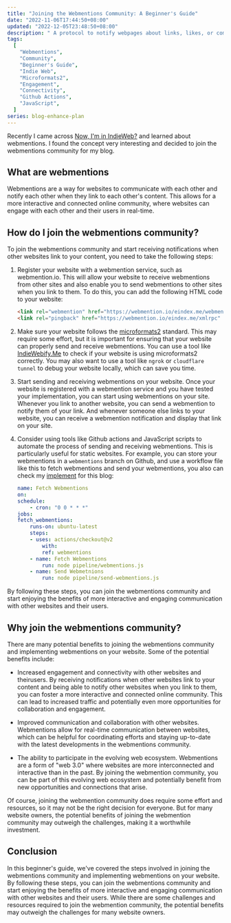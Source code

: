 ```yaml
---
title: "Joining the Webmentions Community: A Beginner's Guide"
date: "2022-11-06T17:44:50+08:00"
updated: "2022-12-05T23:48:50+08:00"
description: " A protocol to notify webpages about links, likes, or comments. Enables better communication on the internet."
tags:
  [
    "Webmentions",
    "Community",
    "Beginner's Guide",
    "Indie Web",
    "Microformats2",
    "Engagement",
    "Connectivity",
    "Github Actions",
    "JavaScript",
  ]
series: blog-enhance-plan
---
```


Recently I came across [Now, I'm in IndieWeb?](https://www.owenyoung.com/en/blog/indieweb/) and learned about webmentions. I found the concept very interesting and decided to join the webmentions community for my blog.

<more />

## What are webmentions

Webmentions are a way for websites to communicate with each other and notify each other when they link to each other's content. This allows for a more interactive and connected online community, where websites can engage with each other and their users in real-time.

## How do I join the webmentions community?

To join the webmentions community and start receiving notifications when other websites link to your content, you need to take the following steps:

1. Register your website with a webmention service, such as webmention.io. This will allow your website to receive webmentions from other sites and also enable you to send webmentions to other sites when you link to them. To do this, you can add the following HTML code to your website:

   ```html
   <link rel="webmention" href="https://webmention.io/eindex.me/webmention" />
   <link rel="pingback" href="https://webmention.io/eindex.me/xmlrpc" />
   ```

2. Make sure your website follows the [microformats2](https://microformats.org/) standard. This may require some effort, but it is important for ensuring that your website can properly send and receive webmentions. You can use a tool like [IndieWebify.Me](https://indiewebify.me/) to check if your website is using microformats2 correctly. You may also want to use a tool like `ngrok` or `cloudflare tunnel` to debug your website locally, which can save you time.

3. Start sending and receiving webmentions on your website. Once your website is registered with a webmention service and you have tested your implementation, you can start using webmentions on your site. Whenever you link to another website, you can send a webmention to notify them of your link. And whenever someone else links to your website, you can receive a webmention notification and display that link on your site.

4. Consider using tools like Github actions and JavaScript scripts to automate the process of sending and receiving webmentions. This is particularly useful for static websites. For example, you can store your webmentions in a `webmentions` branch on Github, and use a workflow file like this to fetch webmentions and send your webmentions, you also can check my [implement](https://github.com/EINDEX/blog/blob/main/.github/workflows/fetch-webmentions.yaml) for this blog:

   ```yaml
   name: Fetch Webmentions
   on:
   schedule:
       - cron: "0 0 * * *"
   jobs:
   fetch_webmentions:
       runs-on: ubuntu-latest
       steps:
       - uses: actions/checkout@v2
           with:
           ref: webmentions
       - name: Fetch Webmentions
           run: node pipeline/webmentions.js
       - name: Send Webmetnions
           run: node pipeline/send-webmentions.js
   ```

By following these steps, you can join the webmentions community and start enjoying the benefits of more interactive and engaging communication with other websites and their users.

## Why join the webmentions community?

There are many potential benefits to joining the webmentions community and implementing webmentions on your website. Some of the potential benefits include:

- Increased engagement and connectivity with other websites and theirusers. By receiving notifications when other websites link to your content and being able to notify other websites when you link to them, you can foster a more interactive and connected online community. This can lead to increased traffic and potentially even more opportunities for collaboration and engagement.

- Improved communication and collaboration with other websites. Webmentions allow for real-time communication between websites, which can be helpful for coordinating efforts and staying up-to-date with the latest developments in the webmentions community.

- The ability to participate in the evolving web ecosystem. Webmentions are a form of "web 3.0" where websites are more interconnected and interactive than in the past. By joining the webmention community, you can be part of this evolving web ecosystem and potentially benefit from new opportunities and connections that arise.

Of course, joining the webmention community does require some effort and resources, so it may not be the right decision for everyone. But for many website owners, the potential benefits of joining the webmention community may outweigh the challenges, making it a worthwhile investment.

## Conclusion

In this beginner's guide, we've covered the steps involved in joining the webmentions community and implementing webmentions on your website. By following these steps, you can join the webmentions community and start enjoying the benefits of more interactive and engaging communication with other websites and their users. While there are some challenges and resources required to join the webmention community, the potential benefits may outweigh the challenges for many website owners.
